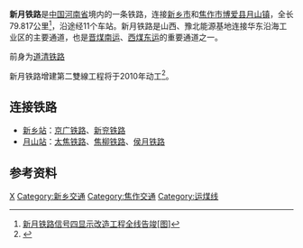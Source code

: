 {{Infobox rail system-route
|rail_name=新月铁路
|other_name=
|system_length=79.817 km
|length_in_operation=
|total_length=
|tracklength=
|name_bgcolor=
|min_width=
|box_width=
|style=
|banner_color=blue
|sec_banner_color=
|third_banner_color=
|logo_filename=
|logo_width=
|logo_bgcolor=
|logo_alt=
|logo_note=
|image=
|imagesize=
|caption=
|code_name=
|locale={{CHN}}[[河南省|河南省]]
|service_type=
|status=营运中
|network=
|stations=
|start=[[新乡站|新乡站]]、[[月山站|月山站]]
|lines= 1 （正在复线）
|main_route=
|secondary_route=
|branch_route=
|standard= 国铁Ⅰ级
|character=
|other_systems=
|main_stations=
|constructor=
|track=
|average_station_distance=
|max_speed= 120km/h
|orbital_plane=
|track_gauge={{standard gauge}}（[[标准轨|标准轨]]）
|distance_between_mainlines=
|min_radius= 3000
|max_grade= 20‰
|elevation=
|control=
|block_signal= 自动闭塞
|engine= 电气化
|electrified= 25KV 15HZ [[接触网供电|接触网供电]]
|rollingstock=
|fleet_size=
|begin_operation= 
|end_operation= 
|operation_note=
|open_operation=
|time_first=
|time_last=
|ridership=
|owner=
|operator= [[郑州铁路局|郑州铁路局]]
|franchise=
|hq=
|key_person=
|website=
|route_map={{新月铁路RDT}}
}}
'''新月铁路'''是[[中国|中国]][[河南省|河南省]]境内的一条铁路，连接[[新乡市|新乡市]]和[[焦作市|焦作市]][[博爱县|博爱县]][[月山镇_(博爱县)|月山镇]]，全长79.817公里<ref>[http://www.eebxath.com/ReadNews.asp?id=1408 新月铁路信号四显示改造工程全线告竣[图]]{{dead link|date=2018年3月 |bot=InternetArchiveBot |fix-attempted=yes }}</ref>，沿途经11个车站。新月铁路是山西、豫北能源基地连接华东沿海工业区的主要通道，也是[[晋煤南运|晋煤南运]]、[[西煤东运|西煤东运]]的重要通道之一。

前身为[[道清铁路|道清铁路]]

新月铁路增建第二雙線工程将于2010年动工<ref>{{Cite web |url=http://www.chinanews.com/cj/news/2010/03-19/2180565.shtml |title=斥資276.8億 河南多項鐵路工程年內開工 |access-date=2011-09-14 |archive-date=2021-01-02 |archive-url=https://web.archive.org/web/20210102080212/http://www.chinanews.com/cj/news/2010/03-19/2180565.shtml |dead-url=no }}</ref>。

==连接铁路==
*[[新乡站|新乡站]]：[[京广铁路|京广铁路]]、[[新兖铁路|新兖铁路]]
*[[月山站|月山站]]：[[太焦铁路|太焦铁路]]、[[焦柳铁路|焦柳铁路]]、[[侯月铁路|侯月铁路]]

== 参考资料 ==
{{reflist}}

{{河南铁路线|nocat}}
{{新月铁路}}
{{中国铁路|nocat}}

[[Category:河南省内铁路线|X]]
[[Category:新乡交通|Category:新乡交通]]
[[Category:焦作交通|Category:焦作交通]]
[[Category:运煤线|Category:运煤线]]